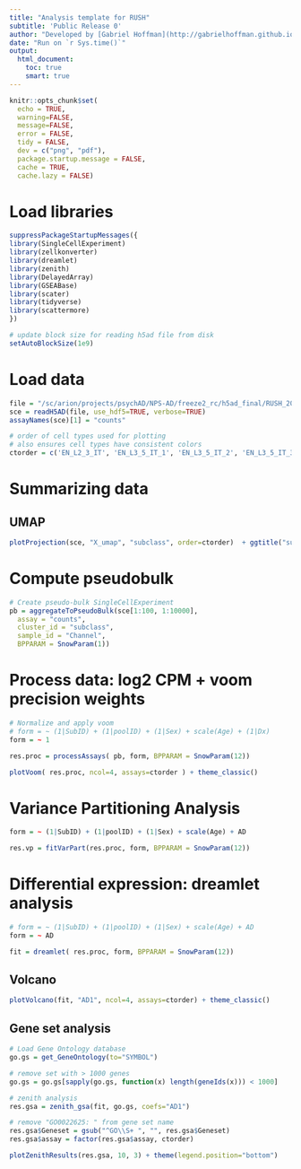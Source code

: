 ```yaml
---
title: "Analysis template for RUSH"
subtitle: 'Public Release 0'
author: "Developed by [Gabriel Hoffman](http://gabrielhoffman.github.io/)"
date: "Run on `r Sys.time()`"
output: 
  html_document:
    toc: true
    smart: true
---
```




<!--- 

cd /sc/arion/projects/CommonMind/hoffman/NPS-AD/work/nps_ad/analysis/freeze2/template/
ml python git pandoc
git pull origin master
R --vanilla

system("git pull origin master"); rmarkdown::render("dreamlet_template.Rmd");

# https://hoffmg01.hpc.mssm.edu/nps_ad/nps_ad/analysis/freeze2/template/dreamlet_template.html

--->

```r
knitr::opts_chunk$set(
  echo = TRUE,
  warning=FALSE,
  message=FALSE,
  error = FALSE,
  tidy = FALSE,
  dev = c("png", "pdf"),
  package.startup.message = FALSE,
  cache = TRUE,
  cache.lazy = FALSE)
```

# Load libraries
```r
suppressPackageStartupMessages({
library(SingleCellExperiment)
library(zellkonverter)
library(dreamlet)
library(zenith)
library(DelayedArray)
library(GSEABase)
library(scater)
library(tidyverse)
library(scattermore)
})

# update block size for reading h5ad file from disk
setAutoBlockSize(1e9)
```

# Load data
```r
file = "/sc/arion/projects/psychAD/NPS-AD/freeze2_rc/h5ad_final/RUSH_2023-02-07_14_21.h5ad" 
sce = readH5AD(file, use_hdf5=TRUE, verbose=TRUE)
assayNames(sce)[1] = "counts"

# order of cell types used for plotting
# also ensures cell types have consistent colors
ctorder = c('EN_L2_3_IT', 'EN_L3_5_IT_1', 'EN_L3_5_IT_2', 'EN_L3_5_IT_3', 'EN_L5_IT', 'EN_L5_6_NP', 'EN_L6_CT', 'EN_L6_IT', 'EN_NF', 'IN_ADARB2', 'IN_LAMP5', 'IN_PVALB', 'IN_PVALB_CHC', 'IN_SST', 'IN_VIP', 'Oligo', 'OPC', 'Astro', 'Micro_PVM', 'CD8_T', 'PC', 'VLMC','Endo', "Immune")
```

# Summarizing data
## UMAP
```r
plotProjection(sce, "X_umap", "subclass", order=ctorder)  + ggtitle("subclass")
```


# Compute pseudobulk 
```r
# Create pseudo-bulk SingleCellExperiment
pb = aggregateToPseudoBulk(sce[1:100, 1:10000],
  assay = "counts", 
  cluster_id = "subclass",
  sample_id = "Channel",
  BPPARAM = SnowParam(1))
```


# Process data: log2 CPM + voom precision weights
```r
# Normalize and apply voom
# form = ~ (1|SubID) + (1|poolID) + (1|Sex) + scale(Age) + (1|Dx)
form = ~ 1

res.proc = processAssays( pb, form, BPPARAM = SnowParam(12))
```


```r
plotVoom( res.proc, ncol=4, assays=ctorder ) + theme_classic()  
```


# Variance Partitioning Analysis
```r
form = ~ (1|SubID) + (1|poolID) + (1|Sex) + scale(Age) + AD

res.vp = fitVarPart(res.proc, form, BPPARAM = SnowParam(12))
```


# Differential expression: dreamlet analysis
```r
# form = ~ (1|SubID) + (1|poolID) + (1|Sex) + scale(Age) + AD
form = ~ AD

fit = dreamlet( res.proc, form, BPPARAM = SnowParam(12))
```

## Volcano
```r
plotVolcano(fit, "AD1", ncol=4, assays=ctorder) + theme_classic()
```



## Gene set analysis
```r
# Load Gene Ontology database 
go.gs = get_GeneOntology(to="SYMBOL")

# remove set with > 1000 genes
go.gs = go.gs[sapply(go.gs, function(x) length(geneIds(x))) < 1000]

# zenith analysis 
res.gsa = zenith_gsa(fit, go.gs, coefs="AD1")
```

```r
# remove "GO0022625: " from gene set name
res.gsa$Geneset = gsub("^GO\\S+ ", "", res.gsa$Geneset)
res.gsa$assay = factor(res.gsa$assay, ctorder)  

plotZenithResults(res.gsa, 10, 3) + theme(legend.position="bottom") 
```